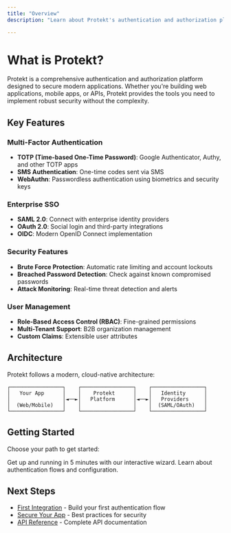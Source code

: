 ```yaml
---
title: "Overview"
description: "Learn about Protekt's authentication and authorization platform"

---
```


# What is Protekt?

Protekt is a comprehensive authentication and authorization platform designed to secure modern applications. Whether you're building web applications, mobile apps, or APIs, Protekt provides the tools you need to implement robust security without the complexity.

## Key Features

###  Multi-Factor Authentication
- **TOTP (Time-based One-Time Password)**: Google Authenticator, Authy, and other TOTP apps
- **SMS Authentication**: One-time codes sent via SMS
- **WebAuthn**: Passwordless authentication using biometrics and security keys

###  Enterprise SSO
- **SAML 2.0**: Connect with enterprise identity providers
- **OAuth 2.0**: Social login and third-party integrations
- **OIDC**: Modern OpenID Connect implementation

###  Security Features
- **Brute Force Protection**: Automatic rate limiting and account lockouts
- **Breached Password Detection**: Check against known compromised passwords
- **Attack Monitoring**: Real-time threat detection and alerts

###  User Management
- **Role-Based Access Control (RBAC)**: Fine-grained permissions
- **Multi-Tenant Support**: B2B organization management
- **Custom Claims**: Extensible user attributes

## Architecture

Protekt follows a modern, cloud-native architecture:

```
┌─────────────────┐    ┌─────────────────┐    ┌─────────────────┐
│   Your App      │    │    Protekt      │    │   Identity      │
│                 │◄──►│   Platform      │◄──►│   Providers     │
│  (Web/Mobile)   │    │                 │    │  (SAML/OAuth)   │
└─────────────────┘    └─────────────────┘    └─────────────────┘
```

## Getting Started

Choose your path to get started:

<Columns cols={2}>
  <Card
    title="Quickstart"
    icon="rocket"
    href="/getting-started/quickstart"
  >
    Get up and running in 5 minutes with our interactive wizard.
  </Card>
  <Card
    title="Authentication Setup"
    icon="key"
    href="/getting-started/authentication"
  >
    Learn about authentication flows and configuration.
  </Card>
</Columns>

## Next Steps

- [First Integration](/tutorials/first-integration) - Build your first authentication flow
- [Secure Your App](/tutorials/secure-your-app) - Best practices for security
- [API Reference](/reference/redocusaurus) - Complete API documentation 